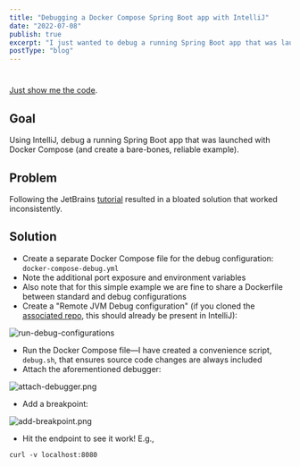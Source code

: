 ```yaml
---
title: "Debugging a Docker Compose Spring Boot app with IntelliJ"
date: "2022-07-08"
publish: true
excerpt: "I just wanted to debug a running Spring Boot app that was launched with Docker Compose, that's all."
postType: "blog"
---
```

#

[Just show me the code](https://github.com/blairnangle/spring-boot-docker-compose-debug).

## Goal

Using IntelliJ, debug a running Spring Boot app that was launched with Docker Compose (and create a bare-bones, reliable example).

## Problem

Following the JetBrains [tutorial](https://www.jetbrains.com/help/idea/run-and-debug-a-spring-boot-application-using-docker-compose.html) resulted in a bloated solution that worked inconsistently.

## Solution

- Create a separate Docker Compose file for the debug configuration: `docker-compose-debug.yml`
- Note the additional port exposure and environment variables
- Also note that for this simple example we are fine to share a Dockerfile between standard and debug configurations
- Create a "Remote JVM Debug configuration" (if you cloned the [associated repo](https://github.com/blairnangle/spring-boot-docker-compose-debug), this should already be present in IntelliJ):

![run-debug-configurations](./run-debug-configurations.png)

- Run the Docker Compose file—I have created a convenience script, `debug.sh`, that ensures source code changes are always included
- Attach the aforementioned debugger:

![attach-debugger.png](./attach-debugger.png)

- Add a breakpoint:

![add-breakpoint.png](./add-breakpoint.png)

- Hit the endpoint to see it work! E.g.,

```shell
curl -v localhost:8080
```
